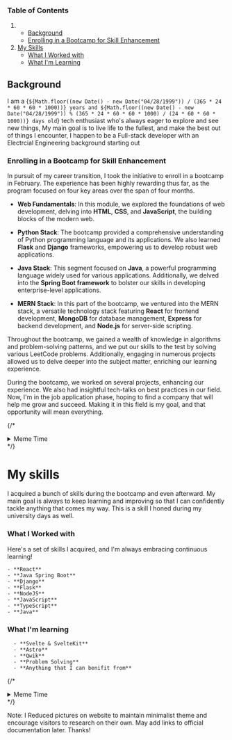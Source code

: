  

### Table of Contents

1. - [Background](#background)
   - [Enrolling in a Bootcamp for Skill Enhancement](#enrolling-in-a-bootcamp-for-skill-enhancement)
2. [My Skills](#my-skills)
   - [What I Worked with](#what-i-worked-with)
   - [What I'm Learning](#what-im-learning)

## Background
  I am a {`${Math.floor((new Date() - new Date("04/28/1999")) / (365 * 24 * 60 * 60 * 1000))} years and ${Math.floor((new Date() - new Date("04/28/1999")) % (365 * 24 * 60 * 60 * 1000) / (24 * 60 * 60 * 1000))} days old`}
  tech enthusiast who's always eager to explore and see new things, My main goal is to live life to the fullest, and make the best out of things I encounter, I happen to be a Full-stack developer with an Electrcial Engineering background
  starting out 
### Enrolling in a Bootcamp for Skill Enhancement

In pursuit of my career transition, I took the initiative to enroll in a bootcamp in February. The experience has been highly rewarding thus far, as the program focused on four key areas over the span of four months.

- **Web Fundamentals**: In this module, we explored the foundations of web development, delving into **HTML**, **CSS**, and **JavaScript**, the building blocks of the modern web.

- **Python Stack**: The bootcamp provided a comprehensive understanding of Python programming language and its applications. We also learned **Flask** and **Django** frameworks, empowering us to develop robust web applications.

- **Java Stack**: This segment focused on **Java**, a powerful programming language widely used for various applications. Additionally, we delved into the **Spring Boot framework** to bolster our skills in developing enterprise-level applications.

- **MERN Stack**: In this part of the bootcamp, we ventured into the MERN stack, a versatile technology stack featuring **React** for frontend development, **MongoDB** for database management, **Express** for backend development, and **Node.js** for server-side scripting.

Throughout the bootcamp, we gained a wealth of knowledge in algorithms and problem-solving patterns, and we put our skills to the test by solving various LeetCode problems. Additionally, engaging in numerous projects allowed us to delve deeper into the subject matter, enriching our learning experience. 


During the bootcamp, we worked on several projects, enhancing our experience. We also had insightful tech-talks on best practices in our field. Now, I'm in the job application phase, hoping to find a company that will help me grow and succeed. Making it in this field is my goal, and that opportunity will mean everything. 


{/* <details>
  <summary>Meme Time</summary>
  ![Mom can you come pick me up](https://media.tenor.com/Sv89lK8yyigAAAAM/first-day-of-school-back-to-school.gif)
</details> */}


# My skills
I acquired a bunch of skills during the bootcamp and even afterward. My main goal is always to keep learning and improving so that I can confidently tackle anything that comes my way. This is a skill I honed during my university days as well.

### What I Worked with
Here's a set of skills I acquired, and I'm always embracing continuous learning!

    - **React**
    - **Java Spring Boot**
    - **Django**
    - **Flask**
    - **NodeJS**
    - **JavaScript**
    - **TypeScript**
    - **Java**

### What I'm learning

      - **Svelte & SvelteKit**
      - **Astro**
      - **Qwik**
      - **Problem Solving**
      - **Anything that I can benifit from**

  {/* <details>
    <summary>Meme Time</summary>
    ![Monkey Reading](https://media.tenor.com/1f4CyFjivekAAAAC/reading-monkey.gif)
  </details> */}

Note: I Reduced pictures on website to maintain minimalist theme and encourage visitors to research on their own. May add links to official documentation later. Thanks!
